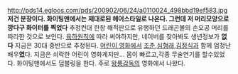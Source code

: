 http://pds14.egloos.com/pds/200902/06/24/a0110024_498bbd19ef583.jpg
'''저건 분장이다. 화이팅맨에서는 제대로된 헤어스타일로 나온다. 그런데 저 머리모양으로 깡다구 화이터를 찍었다''' 추정컨대 한창 해적판으로 유행하던 드래곤볼의 손오공 머리를 따라한 것으로 보인다.
[[육하원칙]]에 따라 써야하지만, 네이버를 찾아봐도 생년정보가 '''없다''' 지금은 30대 중반으로 추정된다. [[어린이 영화]]에서 [[조춘]],[[심형래]],[[김정식]]과 함께 엄청난 배우'''였'''다. 지금은 쇠락한 어린이 영화계지만... 몸이 빠르고,각종 무술연기를 할수있었다. 화이팅맨에서도 덤블링을 한다. 주로 [[왕룡]]감독의 영화에서 나왔다.



